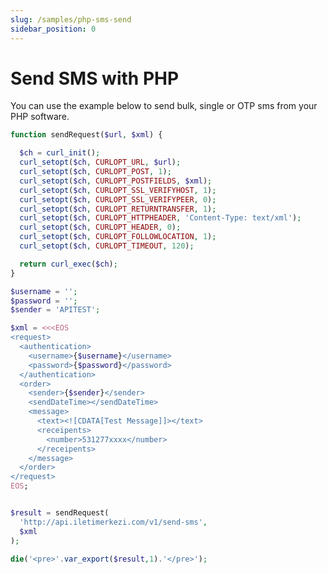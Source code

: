 ```yaml
---
slug: /samples/php-sms-send
sidebar_position: 0
---
```


# Send SMS with PHP
You can use the example below to send bulk, single or OTP sms from your PHP software.

```php
function sendRequest($url, $xml) {

  $ch = curl_init();
  curl_setopt($ch, CURLOPT_URL, $url);
  curl_setopt($ch, CURLOPT_POST, 1);
  curl_setopt($ch, CURLOPT_POSTFIELDS, $xml);
  curl_setopt($ch, CURLOPT_SSL_VERIFYHOST, 1);
  curl_setopt($ch, CURLOPT_SSL_VERIFYPEER, 0);
  curl_setopt($ch, CURLOPT_RETURNTRANSFER, 1);
  curl_setopt($ch, CURLOPT_HTTPHEADER, 'Content-Type: text/xml');
  curl_setopt($ch, CURLOPT_HEADER, 0);
  curl_setopt($ch, CURLOPT_FOLLOWLOCATION, 1);
  curl_setopt($ch, CURLOPT_TIMEOUT, 120);

  return curl_exec($ch);
}

$username = '';
$password = '';
$sender = 'APITEST';

$xml = <<<EOS
<request>
  <authentication>
    <username>{$username}</username>
    <password>{$password}</password>
  </authentication>
  <order>
    <sender>{$sender}</sender>
    <sendDateTime></sendDateTime>
    <message>
      <text><![CDATA[Test Message]]></text>
      <receipents>
        <number>531277xxxx</number>
      </receipents>
    </message>
  </order>
</request>
EOS;


$result = sendRequest(
  'http://api.iletimerkezi.com/v1/send-sms',
  $xml
);

die('<pre>'.var_export($result,1).'</pre>');
```